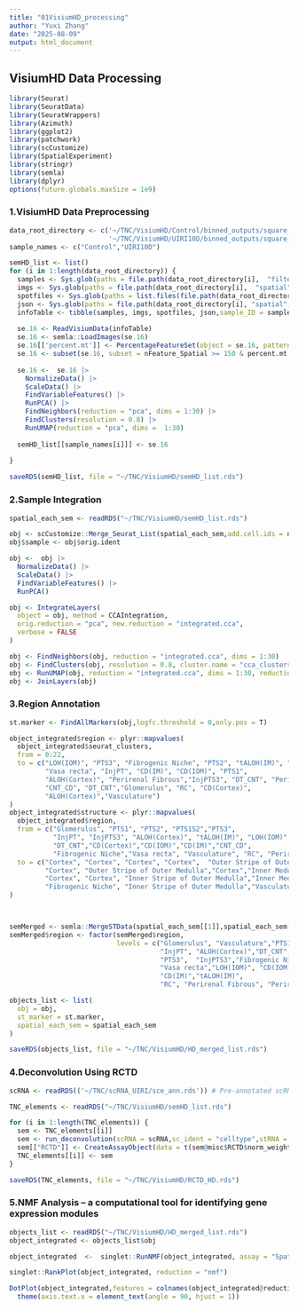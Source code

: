 ---
title: "01VisiumHD_processing"
author: "Yuxi Zhang"
date: "2025-08-09"
output: html_document
---

## VisiumHD Data Processing

```{r}
library(Seurat)
library(SeuratData)
library(SeuratWrappers)
library(Azimuth)
library(ggplot2)
library(patchwork)
library(scCustomize)
library(SpatialExperiment)
library(stringr)
library(semla)
library(dplyr)
options(future.globals.maxSize = 1e9)
```

### 1.VisiumHD Data Preprocessing

```{r setup, include=FALSE}
data_root_directory <- c('~/TNC/VisiumHD/Control/binned_outputs/square_016um',
                         '~/TNC/VisiumHD/UIRI10D/binned_outputs/square_016um')
sample_names <- c("Control","UIRI10D")

semHD_list <- list()
for (i in 1:length(data_root_directory)) {
  samples <- Sys.glob(paths = file.path(data_root_directory[i],  "filtered_feature_bc_matrix.h5"))
  imgs <- Sys.glob(paths = file.path(data_root_directory[i],  "spatial", "tissue_hires_image.png"))
  spotfiles <- Sys.glob(paths = list.files(file.path(data_root_directory[i], "spatial"), pattern = "^tissue_positions", full.names = TRUE)[1])
  json <- Sys.glob(paths = file.path(data_root_directory[i], "spatial", "scalefactors_json.json"))
  infoTable <- tibble(samples, imgs, spotfiles, json,sample_ID = sample_names[i])
  
  se.16 <- ReadVisiumData(infoTable)
  se.16 <- semla::LoadImages(se.16)  
  se.16[['percent.mt']] <- PercentageFeatureSet(object = se.16, pattern = '^mt-')
  se.16 <- subset(se.16, subset = nFeature_Spatial >= 150 & percent.mt <= 40)
  
  se.16 <-  se.16 |>
    NormalizeData() |>
    ScaleData() |>
    FindVariableFeatures() |>
    RunPCA() |>
    FindNeighbors(reduction = "pca", dims = 1:30) |>
    FindClusters(resolution = 0.8) |>
    RunUMAP(reduction = "pca", dims =  1:30)
  
  semHD_list[[sample_names[i]]] <- se.16
  
}

saveRDS(semHD_list, file = "~/TNC/VisiumHD/semHD_list.rds")
```

### 2.Sample Integration

```{r}
spatial_each_sem <- readRDS("~/TNC/VisiumHD/semHD_list.rds")

obj <- scCustomize::Merge_Seurat_List(spatial_each_sem,add.cell.ids = names(spatial_each_sem))
obj$sample <- obj$orig.ident

obj <-  obj |>
  NormalizeData() |>
  ScaleData() |>
  FindVariableFeatures() |>
  RunPCA()

obj <- IntegrateLayers(
  object = obj, method = CCAIntegration,
  orig.reduction = "pca", new.reduction = "integrated.cca",
  verbose = FALSE
)

obj <- FindNeighbors(obj, reduction = "integrated.cca", dims = 1:30)
obj <- FindClusters(obj, resolution = 0.8, cluster.name = "cca_clusters")
obj <- RunUMAP(obj, reduction = "integrated.cca", dims = 1:30, reduction.name = "umap.cca")
obj <- JoinLayers(obj)
```

### 3.Region Annotation

```{r}
st.marker <- FindAllMarkers(obj,logfc.threshold = 0,only.pos = T)

object_integrated$region <- plyr::mapvalues(
  object_integrated$seurat_clusters,
  from = 0:22,
  to = c("LOH(IOM)", "PTS3", "Fibrogenic Niche", "PTS2", "tALOH(IM)", "PTS1S2",
         "Vasa recta", "InjPT", "CD(IM)", "CD(IOM)", "PTS1",
         "ALOH(Cortex)", "Perirenal Fibrous","InjPTS3", "DT_CNT", "Perirenal Adipose",
         "CNT_CD", "DT_CNT","Glomerulus", "RC", "CD(Cortex)",
         "ALOH(Cortex)","Vasculature")
)
object_integrated$structure <- plyr::mapvalues(
  object_integrated$region,
  from = c("Glomerulus", "PTS1", "PTS2", "PTS1S2","PTS3", 
           "InjPT", "InjPTS3", "ALOH(Cortex)", "tALOH(IM)", "LOH(IOM)",
           "DT_CNT","CD(Cortex)","CD(IOM)","CD(IM)","CNT_CD", 
           "Fibrogenic Niche","Vasa recta", "Vasculature", "RC", "Perirenal Fibrous", "Perirenal Adipose"),
  to = c("Cortex", "Cortex", "Cortex", "Cortex",  "Outer Stripe of Outer Medulla",
         "Cortex", "Outer Stripe of Outer Medulla","Cortex","Inner Medulla","Inner Stripe of Outer Medulla",
         "Cortex", "Cortex", "Inner Stripe of Outer Medulla","Inner Medulla","Cortex",
         "Fibrogenic Niche", "Inner Stripe of Outer Medulla","Vasculature","Renal Capsule","Perirenal","Perirenal")
)



semMerged <- semla::MergeSTData(spatial_each_sem[[1]],spatial_each_sem[[2]])
semMerged$region <- factor(semMerged$region,
                           levels = c("Glomerulus", "Vasculature","PTS1", "PTS2", "PTS1S2",
                                      "InjPT", "ALOH(Cortex)","DT_CNT","CNT_CD", "CD(Cortex)",
                                      "PTS3",  "InjPTS3","Fibrogenic Niche", 
                                      "Vasa recta","LOH(IOM)", "CD(IOM)",
                                      "CD(IM)","tALOH(IM)",
                                      "RC", "Perirenal Fibrous", "Perirenal Adipose"))

objects_list <- list(
  obj = obj,
  st_marker = st.marker,
  spatial_each_sem = spatial_each_sem
)

saveRDS(objects_list, file = "~/TNC/VisiumHD/HD_merged_list.rds")
```

### 4.Deconvolution Using RCTD

```{r}
scRNA <- readRDS(('~/TNC/scRNA_UIRI/sce_ann.rds')) # Pre-annotated scRNA-seq Reference for VisiumHD Deconvolution

TNC_elements <- readRDS("~/TNC/VisiumHD/semHD_list.rds")

for (i in 1:length(TNC_elements)) {
  sem <- TNC_elements[[i]]
  sem <- run_deconvolution(scRNA = scRNA,sc_ident = "celltype",stRNA = sem, method = "RCTD",RCTD_mode = "doublet") # Deconvolution in doublet mode
  sem[["RCTD"]] <- CreateAssayObject(data = t(sem@misc$RCTD$norm_weights))
  TNC_elements[[i]] <- sem
}

saveRDS(TNC_elements, file = "~/TNC/VisiumHD/RCTD_HD.rds")

```


### 5.NMF Analysis -- a computational tool for identifying gene expression modules

```{r}
objects_list <- readRDS("~/TNC/VisiumHD/HD_merged_list.rds")
object_integrated <- objects_list$obj

object_integrated  <-  singlet::RunNMF(object_integrated, assay = "Spatial")

singlet::RankPlot(object_integrated, reduction = "nmf") 

DotPlot(object_integrated,features = colnames(object_integrated@reductions[["nmf"]]@cell.embeddings),group.by = "region")+
  theme(axis.text.x = element_text(angle = 90, hjust = 1))
```


